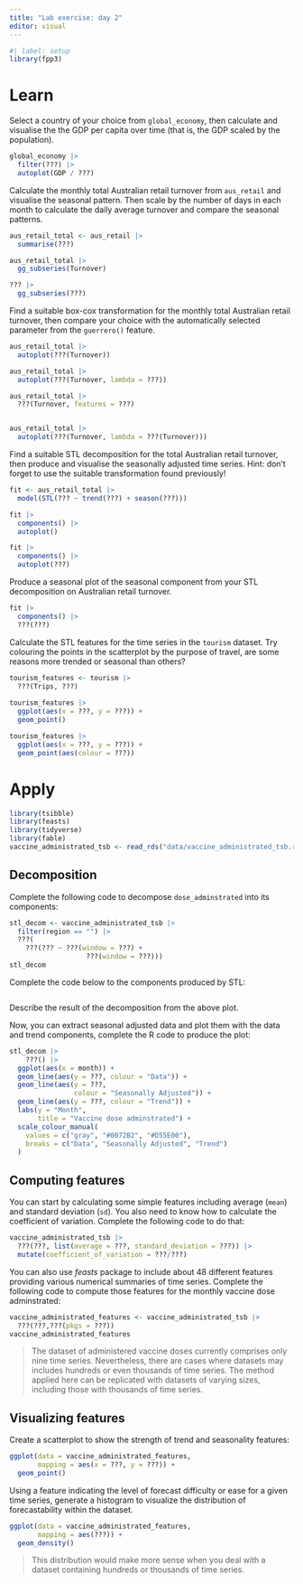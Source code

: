 ```yaml
---
title: "Lab exercise: day 2"
editor: visual
---
```


```r
#| label: setup
library(fpp3)
```

# Learn

Select a country of your choice from `global_economy`, then calculate and visualise the the GDP per capita over time (that is, the GDP scaled by the population).

```r
global_economy |> 
  filter(???) |> 
  autoplot(GDP / ???)
```

Calculate the monthly total Australian retail turnover from `aus_retail` and visualise the seasonal pattern. Then scale by the number of days in each month to calculate the daily average turnover and compare the seasonal patterns.

```r
aus_retail_total <- aus_retail |> 
  summarise(???)

aus_retail_total |> 
  gg_subseries(Turnover)

??? |> 
  gg_subseries(???)
```

Find a suitable box-cox transformation for the monthly total Australian retail turnover, then compare your choice with the automatically selected parameter from the `guerrero()` feature.

```r
aus_retail_total |> 
  autoplot(???(Turnover))

aus_retail_total |> 
  autoplot(???(Turnover, lambda = ???))

aus_retail_total |> 
  ???(Turnover, features = ???)


aus_retail_total |> 
  autoplot(???(Turnover, lambda = ???(Turnover)))
```

Find a suitable STL decomposition for the total Australian retail turnover, then produce and visualise the seasonally adjusted time series. Hint: don't forget to use the suitable transformation found previously!

```r
fit <- aus_retail_total |> 
  model(STL(??? ~ trend(???) + season(???)))

fit |> 
  components() |> 
  autoplot()

fit |> 
  components() |> 
  autoplot(???)
```

Produce a seasonal plot of the seasonal component from your STL decomposition on Australian retail turnover.

```r
fit |> 
  components() |> 
  ???(???)
```

Calculate the STL features for the time series in the `tourism` dataset. Try colouring the points in the scatterplot by the purpose of travel, are some reasons more trended or seasonal than others?

```r
tourism_features <- tourism |> 
  ???(Trips, ???) 
  
tourism_features |> 
  ggplot(aes(x = ???, y = ???)) + 
  geom_point()

tourism_features |> 
  ggplot(aes(x = ???, y = ???)) + 
  geom_point(aes(colour = ???))
```

# Apply

```r
library(tsibble)
library(feasts)
library(tidyverse)
library(fable)
vaccine_administrated_tsb <- read_rds("data/vaccine_administrated_tsb.rds")
```

## Decomposition

Complete the following code to decompose `dose_adminstrated` into its components:

```r
stl_decom <- vaccine_administrated_tsb |>
  filter(region == "") |> 
  ???(
    ???(??? ~ ???(window = ???) +
                   ???(window = ???)))
stl_decom
```

Complete the code below to the components produced by STL:

```r

```

Describe the result of the decomposition from the above plot.

Now, you can extract seasonal adjusted data and plot them with the data and trend components, complete the R code to produce the plot:

```r
stl_decom |>
    ???() |>
  ggplot(aes(x = month)) +
  geom_line(aes(y = ???, colour = "Data")) +
  geom_line(aes(y = ???,
                colour = "Seasonally Adjusted")) +
  geom_line(aes(y = ???, colour = "Trend")) +
  labs(y = "Month",
       title = "Vaccine dose adminstrated") +
  scale_colour_manual(
    values = c("gray", "#0072B2", "#D55E00"),
    breaks = c("Data", "Seasonally Adjusted", "Trend")
  )
```

## Computing features

You can start by calculating some simple features including average (`mean`) and standard deviation (`sd`). You also need to know how to calculate the coefficient of variation. Complete the following code to do that:

```r
vaccine_administrated_tsb |>
  ???(???, list(average = ???, standard_deviation = ???)) |> 
  mutate(coefficient_of_variation = ???/???)
```

You can also use *feasts* package to include about 48 different features providing various numerical summaries of time series. Complete the following code to compute those features for the monthly vaccine dose adminstrated:

```r
vaccine_administrated_features <- vaccine_administrated_tsb |>
  ???(???,???(pkgs = ???))
vaccine_administrated_features
```

> The dataset of administered vaccine doses currently comprises only nine time series. Nevertheless, there are cases where datasets may includes hundreds or even thousands of time series. The method applied here can be replicated with datasets of varying sizes, including those with thousands of time series.

## Visualizing features

Create a scatterplot to show the strength of trend and seasonality features:

```r
ggplot(data = vaccine_administrated_features, 
       mapping = aes(x = ???, y = ???)) +
  geom_point()
```

Using a feature indicating the level of forecast difficulty or ease for a given time series, generate a histogram to visualize the distribution of forecastability within the dataset.

```r
ggplot(data = vaccine_administrated_features, 
       mapping = aes(???)) +
  geom_density()
```

> This distribution would make more sense when you deal with a dataset containing hundreds or thousands of time series.
